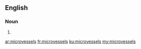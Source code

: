 ==English==

===Noun===
{{head|en}}

# {{plural of|microvessel}}

[[ar:microvessels]]
[[fr:microvessels]]
[[ku:microvessels]]
[[my:microvessels]]